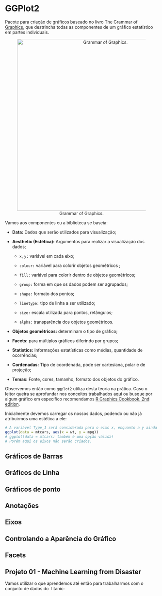 # GGPlot2

Pacote para criação de gráficos baseado no livro [The Grammar of Graphics](https://www.amazon.com/Grammar-Graphics-Statistics-Computing/dp/0387245448/ref=as_li_ss_tl), que destrincha todas as componentes de um gráfico estatístico em partes individuais.

<center>![Grammar of Graphics.](figs/grammar_of_graphics.png){width="566"}</center>

Vamos aos componentes eu a biblioteca se baseia:

-   **Data:** Dados que serão utilizados para visualização;

-   **Aesthetic (Estética):** Argumentos para realizar a visualização dos dados;

    -   `x`, `y:` variável em cada eixo;

    -   `colour:` variável para colorir objetos geométricos ;

    -   `fill:` variável para colorir dentro de objetos geométricos;

    -   `group:` forma em que os dados podem ser agrupados;

    -   `shape:` formato dos pontos;

    -   `linetype:` tipo de linha a ser utilizado;

    -   `size:` escala utilizada para pontos, retângulos;

    -   `alpha:` transparência dos objetos geométricos.

-   **Objetos geométricos:** determinam o tipo de gráfico;

-   **Facets:** para múltiplos gráficos diferindo por grupos;

-   **Statistics:** Informações estatísticas como médias, quantidade de ocorrências;

-   **Cordenadas:** Tipo de coordenada, pode ser cartesiana, polar e de projeção;

-   **Temas:** Fonte, cores, tamanho, formato dos objetos do gráfico.

Observemos então como `ggplot2` utiliza desta teoria na prática. Caso o leitor queira se aprofundar nos conceitos trabalhados aqui ou busque por algum gráfico em específico recomendamos [R Graphics Cookbook, 2nd edition](https://r-graphics.org).

Inicialmente devemos carregar os nossos dados, podendo ou não já atribuirmos uma estética a ele:

```r
# A variável Type_1 será considerada para o eixo x, enquanto a y ainda não foi definida:
ggplot(data = mtcars, aes(x = wt, y = mpg))
# ggplot(data = mtcars) também é uma opção válida!
# Porém aqui os eixos não serão criados.
```

## Gráficos de Barras

## Gráficos de Linha

## Gráficos de ponto

## Anotações

## Eixos

## Controlando a Aparência do Gráfico

## Facets

## Projeto 01 - Machine Learning from Disaster

Vamos utilizar o que aprendemos até então para trabalharmos com o conjunto de dados do Titanic:

